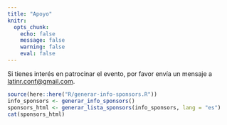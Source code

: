 ```yaml
---
title: "Apoyo"
knitr:
  opts_chunk: 
    echo: false
    message: false
    warning: false
    eval: false
---
```


Si tienes interés en patrocinar el evento, por favor envía un mensaje a [latinr.conf\@gmail.com](mailto:latinr.conf@gmail.com).


::: {.content-visible when-profile="es"}
```r
source(here::here("R/generar-info-sponsors.R"))
info_sponsors <- generar_info_sponsors()
sponsors_html <- generar_lista_sponsors(info_sponsors, lang = "es")
cat(sponsors_html)
```
:::




